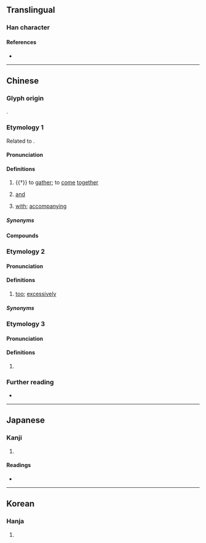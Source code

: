 {{character info/new}}
==Translingual==

===Han character===
{{Han char|rn=9|rad=人|as=06|sn=8|four=28261|canj=OOMR|ids=⿰亻合}}

====References====
* {{Han ref|kx=0100.120|dkj=00551|dj=0212.070|hdz=10150.040|uh=4F6E|ud=20334|bh=CBCC|bd=52172}}

----

==Chinese==

===Glyph origin===
{{Han etym}}
{{Han compound|人|合|ls=psc|c1=s|c2=p|t1=person}}.

===Etymology 1===
{{zh-forms|alt=合-“and; with”,甲-“and; with”,及-“and; with”}}
Related to {{och-l|合}}.

{{etystub|zh}}

====Pronunciation====
{{zh-pron
|m=gé
|c=gap3,gaap3,daap6
|h=pfs=
|md=
|mn=kap/kah
|mn_note=kap - literary; kah - vernacular
|mn-t=gah4
|w=
|mc=1+2
|oc=1+2
|cat=v,mn:conj,mn-t:conj,mn:prep,mn-t:prep
}}
{{attn|nan|ha̍h?}}

====Definitions====
{{zh-hanzi}}

# {{†}} to [[gather]]; to [[come]] [[together]]
# {{lb|zh|Min Nan}} [[and]]
# {{lb|zh|Min Nan}} [[with]]; [[accompanying]]

=====Synonyms=====
{{zh-dial|和}}

====Compounds====
{{zh-der|佮意:kah-ì|佮喙:kah-chhùi|佮股:kap-kó͘|相佮:saⁿ-kap}}

===Etymology 2===
{{zh-forms|alt=𠹛}}
{{rfe|zh}}

====Pronunciation====
{{zh-pron
|mn-t=kah4
|cat=adv
}}

====Definitions====
{{zh-hanzi}}

# {{lb|zh|Teochew}} [[too]]; [[excessively]]
#: {{zh-x|佮 濟|'''too''' much|tr='''kah4''' zoi7|MN-T}}

=====Synonyms=====
{{zh-dial|太}}

===Etymology 3===
{{zh-forms}}

====Pronunciation====
{{zh-pron
|m=è
|mc=3
|oc=3
|cat=pn
}}

====Definitions====
{{zh-hanzi}}

# {{surname|lang=zh}}

===Further reading===
* {{thcwd|3539}}

----

==Japanese==

===Kanji===
{{ja-kanji|grade=|rs=人06}}

# {{defn|lang=ja|sort=人06}}

====Readings====
* {{ja-readings|on=[[こう]] (kō)|kun=[[あわせる]] (awaseru)}}

----

==Korean==

===Hanja===
{{ko-hanja|hangeul=합|eumhun=|rv=hap|mr=hap|y=hap}}

# {{defn|lang=ko|sort=人06}}